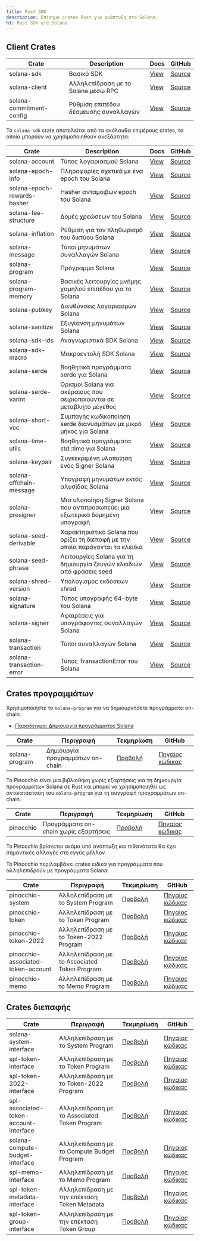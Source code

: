 ```yaml
---
title: Rust SDK
description: Επίσημα crates Rust για ανάπτυξη στο Solana.
h1: Rust SDK για Solana
---
```


## Client Crates

| Crate                    | Description                           | Docs                                              | GitHub                                                                         |
| ------------------------ | ------------------------------------- | ------------------------------------------------- | ------------------------------------------------------------------------------ |
| solana-sdk               | Βασικό SDK                            | [View](https://docs.rs/solana-sdk/)               | [Source](https://github.com/anza-xyz/solana-sdk/tree/master/sdk)               |
| solana-client            | Αλληλεπίδραση με το Solana μέσω RPC   | [View](https://docs.rs/solana-client/)            | [Source](https://github.com/anza-xyz/agave/tree/master/client)                 |
| solana-commitment-config | Ρύθμιση επιπέδου δέσμευσης συναλλαγών | [View](https://docs.rs/solana-commitment-config/) | [Source](https://github.com/anza-xyz/solana-sdk/tree/master/commitment-config) |

Το `solana-sdk` crate αποτελείται από τα ακόλουθα επιμέρους crates, τα οποία
μπορούν να χρησιμοποιηθούν ανεξάρτητα:

| Crate                       | Description                                                                    | Docs                                                 | GitHub                                                                            |
| --------------------------- | ------------------------------------------------------------------------------ | ---------------------------------------------------- | --------------------------------------------------------------------------------- |
| solana-account              | Τύπος λογαριασμού Solana                                                       | [View](https://docs.rs/solana-account/)              | [Source](https://github.com/anza-xyz/solana-sdk/tree/master/account)              |
| solana-epoch-info           | Πληροφορίες σχετικά με ένα epoch του Solana                                    | [View](https://docs.rs/solana-epoch-info/)           | [Source](https://github.com/anza-xyz/solana-sdk/tree/master/epoch-info)           |
| solana-epoch-rewards-hasher | Hasher ανταμοιβών epoch του Solana                                             | [View](https://docs.rs/solana-epoch-rewards-hasher/) | [Source](https://github.com/anza-xyz/solana-sdk/tree/master/epoch-rewards-hasher) |
| solana-fee-structure        | Δομές χρεώσεων του Solana                                                      | [View](https://docs.rs/solana-fee-structure/)        | [Source](https://github.com/anza-xyz/solana-sdk/tree/master/fee-structure)        |
| solana-inflation            | Ρύθμιση για τον πληθωρισμό του δικτύου Solana                                  | [View](https://docs.rs/solana-inflation/)            | [Source](https://github.com/anza-xyz/solana-sdk/tree/master/inflation)            |
| solana-message              | Τύποι μηνυμάτων συναλλαγών Solana                                              | [View](https://docs.rs/solana-message/)              | [Source](https://github.com/anza-xyz/solana-sdk/tree/master/message)              |
| solana-program              | Πρόγραμμα Solana                                                               | [View](https://docs.rs/solana-program/)              | [Source](https://github.com/anza-xyz/solana-sdk/tree/master/program)              |
| solana-program-memory       | Βασικές λειτουργίες μνήμης χαμηλού επιπέδου για το Solana                      | [View](https://docs.rs/solana-program-memory/)       | [Source](https://github.com/anza-xyz/solana-sdk/tree/master/program-memory)       |
| solana-pubkey               | Διευθύνσεις λογαριασμών Solana                                                 | [View](https://docs.rs/solana-pubkey/)               | [Source](https://github.com/anza-xyz/solana-sdk/tree/master/pubkey)               |
| solana-sanitize             | Εξυγίανση μηνυμάτων Solana                                                     | [View](https://docs.rs/solana-sanitize/)             | [Source](https://github.com/anza-xyz/solana-sdk/tree/master/sanitize)             |
| solana-sdk-ids              | Αναγνωριστικά SDK Solana                                                       | [View](https://docs.rs/solana-sdk-ids/)              | [Source](https://github.com/anza-xyz/solana-sdk/tree/master/sdk-ids)              |
| solana-sdk-macro            | Μακροεντολή SDK Solana                                                         | [View](https://docs.rs/solana-sdk-macro/)            | [Source](https://github.com/anza-xyz/solana-sdk/tree/master/sdk-macro)            |
| solana-serde                | Βοηθητικά προγράμματα serde για Solana                                         | [View](https://docs.rs/solana-serde/)                | [Source](https://github.com/anza-xyz/solana-sdk/tree/master/serde)                |
| solana-serde-varint         | Ορισμοί Solana για ακέραιους που σειριοποιούνται σε μεταβλητό μέγεθος          | [View](https://docs.rs/solana-serde-varint/)         | [Source](https://github.com/anza-xyz/solana-sdk/tree/master/serde-varint)         |
| solana-short-vec            | Συμπαγής κωδικοποίηση serde διανυσμάτων με μικρό μήκος για Solana              | [View](https://docs.rs/solana-short-vec/)            | [Source](https://github.com/anza-xyz/solana-sdk/tree/master/short-vec)            |
| solana-time-utils           | Βοηθητικά προγράμματα std::time για Solana                                     | [View](https://docs.rs/solana-time-utils/)           | [Source](https://github.com/anza-xyz/solana-sdk/tree/master/time-utils)           |
| solana-keypair              | Συγκεκριμένη υλοποίηση ενός Signer Solana                                      | [View](https://docs.rs/solana-keypair/)              | [Source](https://github.com/anza-xyz/solana-sdk/tree/master/keypair)              |
| solana-offchain-message     | Υπογραφή μηνυμάτων εκτός αλυσίδας Solana                                       | [View](https://docs.rs/solana-offchain-message/)     | [Source](https://github.com/anza-xyz/solana-sdk/tree/master/offchain-message)     |
| solana-presigner            | Μια υλοποίηση Signer Solana που αντιπροσωπεύει μια εξωτερικά δομημένη υπογραφή | [View](https://docs.rs/solana-presigner/)            | [Source](https://github.com/anza-xyz/solana-sdk/tree/master/presigner)            |
| solana-seed-derivable       | Χαρακτηριστικό Solana που ορίζει τη διεπαφή με την οποία παράγονται τα κλειδιά | [View](https://docs.rs/solana-seed-derivable/)       | [Source](https://github.com/anza-xyz/solana-sdk/tree/master/seed-derivable)       |
| solana-seed-phrase          | Λειτουργίες Solana για τη δημιουργία ζευγών κλειδιών από φράσεις seed          | [View](https://docs.rs/solana-seed-phrase/)          | [Source](https://github.com/anza-xyz/solana-sdk/tree/master/seed-phrase)          |
| solana-shred-version        | Υπολογισμός εκδόσεων shred                                                     | [View](https://docs.rs/solana-shred-version/)        | [Source](https://github.com/anza-xyz/solana-sdk/tree/master/shred-version)        |
| solana-signature            | Τύπος υπογραφής 64-byte του Solana                                             | [View](https://docs.rs/solana-signature/)            | [Source](https://github.com/anza-xyz/solana-sdk/tree/master/signature)            |
| solana-signer               | Αφαιρέσεις για υπογράφοντες συναλλαγών Solana                                  | [View](https://docs.rs/solana-signer/)               | [Source](https://github.com/anza-xyz/solana-sdk/tree/master/signer)               |
| solana-transaction          | Τύποι συναλλαγών Solana                                                        | [View](https://docs.rs/solana-transaction/)          | [Source](https://github.com/anza-xyz/solana-sdk/tree/master/transaction)          |
| solana-transaction-error    | Τύπος TransactionError του Solana                                              | [View](https://docs.rs/solana-transaction-error/)    | [Source](https://github.com/anza-xyz/solana-sdk/tree/master/transaction-error)    |

## Crates προγραμμάτων

Χρησιμοποιήστε το `solana-program` για να δημιουργήσετε προγράμματα on-chain.

- [Παράδειγμα: Δημιουργία προγράμματος Solana](/docs/programs/rust)

| Crate          | Περιγραφή                        | Τεκμηρίωση                                | GitHub                                                                        |
| -------------- | -------------------------------- | ----------------------------------------- | ----------------------------------------------------------------------------- |
| solana-program | Δημιουργία προγραμμάτων on-chain | [Προβολή](https://docs.rs/solana-program) | [Πηγαίος κώδικας](https://github.com/anza-xyz/solana-sdk/tree/master/program) |

Το Pinocchio είναι μια βιβλιοθήκη χωρίς εξαρτήσεις για τη δημιουργία
προγραμμάτων Solana σε Rust και μπορεί να χρησιμοποιηθεί ως αντικατάσταση του
`solana-program` για τη συγγραφή προγραμμάτων on-chain.

| Crate     | Περιγραφή                             | Τεκμηρίωση                           | GitHub                                                   |
| --------- | ------------------------------------- | ------------------------------------ | -------------------------------------------------------- |
| pinocchio | Προγράμματα on-chain χωρίς εξαρτήσεις | [Προβολή](https://docs.rs/pinocchio) | [Πηγαίος κώδικας](https://github.com/anza-xyz/pinocchio) |

<Callout type="warn">
  Το Pinocchio βρίσκεται ακόμα υπό ανάπτυξη και πιθανότατα θα έχει σημαντικές
  αλλαγές στο εγγύς μέλλον.
</Callout>

Το Pinocchio περιλαμβάνει crates ειδικά για προγράμματα που αλληλεπιδρούν με
προγράμματα Solana:

| Crate                              | Περιγραφή                                    | Τεκμηρίωση                                                     | GitHub                                                                                               |
| ---------------------------------- | -------------------------------------------- | -------------------------------------------------------------- | ---------------------------------------------------------------------------------------------------- |
| pinocchio-system                   | Αλληλεπίδραση με το System Program           | [Προβολή](https://docs.rs/pinocchio-system/)                   | [Πηγαίος κώδικας](https://github.com/anza-xyz/pinocchio/tree/main/programs/system)                   |
| pinocchio-token                    | Αλληλεπίδραση με το Token Program            | [Προβολή](https://docs.rs/pinocchio-token/)                    | [Πηγαίος κώδικας](https://github.com/anza-xyz/pinocchio/tree/main/programs/token)                    |
| pinocchio-token-2022               | Αλληλεπίδραση με το Token-2022 Program       | [Προβολή](https://docs.rs/pinocchio-token-2022/)               | [Πηγαίος κώδικας](https://github.com/anza-xyz/pinocchio/tree/main/programs/token-2022)               |
| pinocchio-associated-token-account | Αλληλεπίδραση με το Associated Token Program | [Προβολή](https://docs.rs/pinocchio-associated-token-account/) | [Πηγαίος κώδικας](https://github.com/anza-xyz/pinocchio/tree/main/programs/associated-token-account) |
| pinocchio-memo                     | Αλληλεπίδραση με το Memo Program             | [Προβολή](https://docs.rs/pinocchio-memo/)                     | [Πηγαίος κώδικας](https://github.com/anza-xyz/pinocchio/tree/main/programs/memo)                     |

## Crates διεπαφής

| Crate                                  | Περιγραφή                                    | Τεκμηρίωση                                                         | GitHub                                                                                            |
| -------------------------------------- | -------------------------------------------- | ------------------------------------------------------------------ | ------------------------------------------------------------------------------------------------- |
| solana-system-interface                | Αλληλεπίδραση με το System Program           | [Προβολή](https://docs.rs/solana-system-interface/)                | [Πηγαίος κώδικας](https://github.com/anza-xyz/solana-sdk/tree/master/system-interface)            |
| spl-token-interface                    | Αλληλεπίδραση με το Token Program            | [Προβολή](https://docs.rs/spl-token-interface/)                    | [Πηγαίος κώδικας](https://github.com/solana-program/token/tree/main/interface)                    |
| spl-token-2022-interface               | Αλληλεπίδραση με το Token-2022 Program       | [Προβολή](https://docs.rs/spl-token-2022-interface/)               | [Πηγαίος κώδικας](https://github.com/solana-program/token-2022/tree/main/interface)               |
| spl-associated-token-account-interface | Αλληλεπίδραση με το Associated Token Program | [Προβολή](https://docs.rs/spl-associated-token-account-interface/) | [Πηγαίος κώδικας](https://github.com/solana-program/associated-token-account/tree/main/interface) |
| solana-compute-budget-interface        | Αλληλεπίδραση με το Compute Budget Program   | [Προβολή](https://docs.rs/solana-compute-budget-interface/)        | [Πηγαίος κώδικας](https://github.com/anza-xyz/solana-sdk/tree/master/compute-budget-interface)    |
| spl-memo-interface                     | Αλληλεπίδραση με το Memo Program             | [Προβολή](https://docs.rs/spl-memo-interface/)                     | [Πηγαίος κώδικας](https://github.com/solana-program/memo/tree/main/interface)                     |
| spl-token-metadata-interface           | Αλληλεπίδραση με την επέκταση Token Metadata | [Προβολή](https://docs.rs/spl-token-metadata-interface/)           | [Πηγαίος κώδικας](https://github.com/solana-program/token-metadata/tree/main/interface)           |
| spl-token-group-interface              | Αλληλεπίδραση με την επέκταση Token Group    | [Προβολή](https://docs.rs/spl-token-group-interface/)              | [Πηγαίος κώδικας](https://github.com/solana-program/token-group/tree/main/interface)              |
